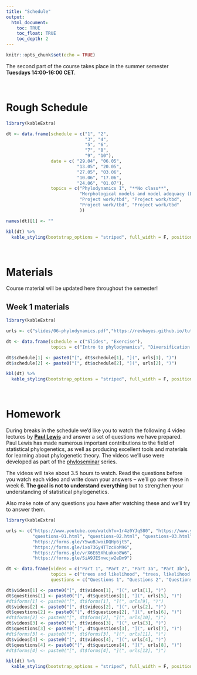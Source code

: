 ```yaml
---
title: "Schedule"
output:
  html_document:
    toc: TRUE
    toc_float: TRUE
    toc_depth: 2
---
```


```r
knitr::opts_chunk$set(echo = TRUE)
```

The second part of the course takes place in the summer semester **Tuesdays 14:00-16:00 CET**.

\

# Rough Schedule

```r

library(kableExtra)

dt <- data.frame(schedule = c("1", "2", 
                              "3", "4", 
                              "5", "6",
                              "7", "8",
                              "9", "10"),
                 date = c( "29.04", "06.05",
                           "13.05", "20.05",
                           "27.05", "03.06",
                           "10.06", "17.06", 
                           "24.06", "01.07"),
                 topics = c("Phylodynamics I", "**No class**",
                            "Morphological models and model adequacy (LM)", "Phylogenetic comparative methods (ED)", "**No class**", "Phylodynamics II",
                            "Project work/tbd", "Project work/tbd",
                            "Project work/tbd", "Project work/tbd"
                            ))

names(dt)[1] <- ""

kbl(dt) %>%
  kable_styling(bootstrap_options = "striped", full_width = F, position = "left")

```

\

# Materials

Course material will be updated here throughout the semester!

## Week 1 materials

```r
library(kableExtra)

urls <- c("slides/06-phylodynamics.pdf","https://revbayes.github.io/tutorials/divrate/simple")

dt <- data.frame(schedule = c("Slides", "Exercise"),
                 topics = c("Intro to phylodynamics", "Diversification rate estimation using RevBayes"))

dt$schedule[1] <- paste0("[", dt$schedule[1], "](", urls[1], ")")
dt$schedule[2] <- paste0("[", dt$schedule[2], "](", urls[2], ")")

kbl(dt) %>%
  kable_styling(bootstrap_options = "striped", full_width = F, position = "left")

```

\

# Homework

During breaks in the schedule we'd like you to watch the following 4 video lectures by [**Paul Lewis**](https://plewis.github.io/) and answer a set of questions we have prepared. Paul Lewis has made numerous important contributions to the field of statistical phylogenetics, as well as producing excellent tools and materials for learning about phylogenetic theory.
The videos we'll use were developed as part of the [phyloseminar](http://phyloseminar.org) series. 

The videos will take about 3.5 hours to watch. Read the questions before you watch each video and write down your answers -- we'll go over these in week 6. **The goal is not to understand everything** but to strengthen your understanding of statistical phylogenetics.

Also make note of any questions you have after watching these and we'll try to answer them.

```r
library(kableExtra)

urls <- c("https://www.youtube.com/watch?v=1r4z0YJq580", "https://www.youtube.com/watch?v=UsLeY0wZr4Y", "https://www.youtube.com/watch?v=4PWlnNsfz90&t=45s", "https://www.youtube.com/watch?v=TLtOS--YwkU",
          "questions-01.html", "questions-02.html", "questions-03.html","questions-04.html", 
          "https://forms.gle/Y5wuBJwoiDQHp6jt5",
          "https://forms.gle/ixo73Gy4TTzcVoM96",
          "https://forms.gle/vrX6E65XhLukxo8W6",
          "https://forms.gle/SiA9JESnwcjw2eDm9")

dt <- data.frame(videos = c("Part 1", "Part 2", "Part 3a", "Part 3b"),
                 topics = c("trees and likelihood", "trees, likelihood and rate heterogeneity", "Intro to Bayesian phylogenetics", "Intro to Bayesian phylogenetics"),
                 questions = c("Questions 1", "Questions 2", "Questions 3", "Questions 4")) #forms = c("Form 1", "Form 2", "Form 3", "Form 4")

dt$videos[1] <- paste0("[", dt$videos[1], "](", urls[1], ")")
dt$questions[1] <- paste0("[", dt$questions[1], "](", urls[5], ")")
#dt$forms[1] <- paste0("[", dt$forms[1], "](", urls[9], ")")
dt$videos[2] <- paste0("[", dt$videos[2], "](", urls[2], ")")
dt$questions[2] <- paste0("[", dt$questions[2], "](", urls[6], ")")
#dt$forms[2] <- paste0("[", dt$forms[2], "](", urls[10], ")")
dt$videos[3] <- paste0("[", dt$videos[3], "](", urls[3], ")")
dt$questions[3] <- paste0("[", dt$questions[3], "](", urls[7], ")")
#dt$forms[3] <- paste0("[", dt$forms[3], "](", urls[11], ")")
dt$videos[4] <- paste0("[", dt$videos[4], "](", urls[4], ")")
dt$questions[4] <- paste0("[", dt$questions[4], "](", urls[8], ")")
#dt$forms[4] <- paste0("[", dt$forms[4], "](", urls[12], ")")

kbl(dt) %>%
  kable_styling(bootstrap_options = "striped", full_width = F, position = "left")

```


\
\


